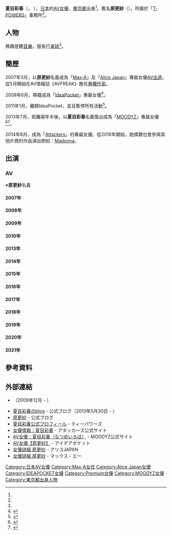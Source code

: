 {{AV女優
|モデル名=夏目 彩春
|ふりがな=なつめ いろは
|画像ファイル=
|別名=原 更紗（舊藝名）
|愛称=
|生年=1984
|生月=6
|生日=20
|出身地={{JPN}}[[東京都|東京都]]
|血液型=[[O型|O型]]
|時点=2013年<ref name="T-Powers">{{Cite web |url=http://www.t-powers.co.jp/official/talent/%E5%A4%8F%E7%9B%AE%E5%BD%A9%E6%98%A5/ |title=公式プロフィール |publisher=[[T-POWERS|ティーパワーズ]] |accessdate=2018-09-27 |archive-date=2019-12-01 |archive-url=https://web.archive.org/web/20191201004042/http://www.t-powers.co.jp/official/talent/%e5%a4%8f%e7%9b%ae%e5%bd%a9%e6%98%a5/ |dead-url=no }}</ref>
|身長=166
|体重=
|バスト=85
|ウエスト=57
|ヒップ=82
|カップ=D-65
|股下=
|靴=24.5
|身体備考=苗條、美腿
|ジャンル=[[AV女優|AV女優]]
|AV出演期間=2007年 - 2010年<br/>2013年 -
|専属契約=[[File:Maza_sirdute.png|File:Maza sirdute.png]][[Attackers|Attackers]]<br/>（2014年9月 - ）<br/>[[MOODYZ|MOODYZ]]<br/>（2013年7月 - 2014年7月）<br/>[[IdeaPocket|IdeaPocket]]<br/>（2008年6月 - 2011年12月）<br/>[[Alice_Japan|Alice Japan]]<br/>（2007年4月 - 2008年5月）
|活動備考=
|他の活動=
|その他=
}}

{{japanese|japanese=夏目 彩春|kana=なつめ いろは|romaji=Natsume Iroha}}

'''夏目彩春'''（{{lang-ja|夏目彩春}}，{{bd|1984年|6月20日|catIdx=}} ），[[日本|日本]]的[[AV女優|AV女優]]，[[東京都|東京都]]出身<ref name="T-Powers"/>。舊名'''原更紗'''（{{lang-ja|'''はら さらさ'''}}）。所屬於「[[T-POWERS|T-POWERS]]」事務所<ref name="T-Powers"/>。

== 人物 ==
興趣是聽[[音樂|音樂]]，擅長打[[桌球|桌球]]<ref name="T-Powers"/>。

== 簡歷 ==
2007年3月，以'''原更紗'''名義成為「[[Max-A|Max-A]]」及「[[Alice_Japan|Alice Japan]]」專屬女優[[AV|AV]][[出道|出道]]。從5月開始在AV情報誌《AVFREAK》擔任[[專欄作家|專欄作家]]。

2008年6月，移籍成為「[[IdeaPocket|IdeaPocket]]」專屬女優<ref>{{cite web |url=http://www.playno1.com/article-854-1.html#.W6zw_2gzaUk |title=原更紗移籍アイデアポケット(Ideapocket) |publisher=AVNo.1-PLAYNO.1 |date=2008-04-17 |access-date=2018-09-27 |archive-date=2017-10-25 |archive-url=https://web.archive.org/web/20171025002209/http://www.playno1.com/article-854-1.html#.W6zw_2gzaUk |dead-url=no }}</ref>。

2011年1月，離開IdeaPocket，並且暫停所有活動<ref>{{cite web |url=http://www.playno1.com/article-5855-1.html#.W6zxnGgzaUk |title=ideapocket大改版※原更紗離開了 |publisher=AVNo.1-PLAYNO.1 |date=2011-04-28 |access-date=2018-09-27 |archive-date=2020-02-18 |archive-url=https://web.archive.org/web/20200218085549/http://www.playno1.com/article-5855-1.html#.W6zxnGgzaUk |dead-url=no }}</ref>。

2013年7月，距離兩年半後，以'''夏目彩春'''名義復出成為「[[MOODYZ|MOODYZ]]」專屬女優<ref>{{cite web |url=http://www.playno1.com/article-10609-1.html#.W6zxWmgzaUk |title=原更紗復活! |publisher=AVNo.1-PLAYNO.1 |date=2013-05-29 |access-date=2018-09-27 |archive-date=2020-06-18 |archive-url=https://web.archive.org/web/20200618183600/http://playno1.com/article-10609-1.html#.W6zxWmgzaUk |dead-url=no }}</ref><ref>{{Cite web |url=http://blog.livedoor.jp/natumeiroha/archives/2013-05-30.html |title=はじめまして♪ |work=夏目彩春のblog |date=2013-05-30 |accessdate=2014-03-22 |language=ja |archive-date=2016-03-04 |archive-url=https://web.archive.org/web/20160304141106/http://blog.livedoor.jp/natumeiroha/archives/2013-05-30.html |dead-url=no }}</ref>。

2014年8月，成為「[[Attackers|Attackers]]」的專屬女優。從2016年開始，她偶爾也會參與其他片商的作品演出例如：[[Madonna_(公司)|Madonna]]。

== 出演 ==
=== AV ===
※'''原更紗'''名義

==== 2007年 ====
{{lang|ja|
* 01 MAX GIRLS 気まぐれ大回転（3月16日、マックス・エー）※其他演出：[[Rio_(AV女優)|柚木ティナ]]、[[若菜ひかる|若菜ひかる]]、[[小栗杏菜|小栗杏菜]]、[[北原多香子|北原多香子]]
* 02 New Comer（3月30日、マックス・エー ）
* 03 初ぴったりモザイク（4月27日、アリスJAPAN）
* 04 MAX GIRLS 完全撮り下ろし!イキまくり7人スペシャル（5月18日、マックス・エー）※其他演出：柚木ティナ、北原多香子、[[佐藤ローラ|佐藤ローラ]]、[[恋小夜|恋小夜]]、若菜ひかる、[[灘坂舞|灘坂舞]]
* 05 エロかわBody （5月25日、マックス・エー）
* 06 大和撫子エロス （6月15日、アリスJAPAN）
* 07 MAX GIRLS 特大号 （7月13日、マックス・エー）※其他演出：柚木ティナ、北原多香子、恋小夜、佐藤ローラ、[[長瀬茜|長瀬茜]]、灘坂舞
* 08 MaxCafeへようこそ!原更紗（7月27日、マックス・エー）
* 09 RODEO VENUS 原更紗 （8月31日、アリスJAPAN）
* 10 MAX GIRLS 過激に可憐にヌレまくり!! （9月14日、マックス・エー）※其他演出：北原多香子、[[小泉梨菜|小泉梨菜]]、灘坂舞、[[ほしのみゆ|ほしのみゆ]]、長瀬茜、佐藤ローラ、[[キヨミジュン|キヨミジュン]]
* 11 UREKKO 原更紗（9月28日、マックス・エー）
* 12 憧れの競泳水着インストラクター 原更紗（10月26日、アリスJAPAN）
* 13 MAX GIRLS ecstasy（11月9日、マックス・エー）※其他演出：長瀬茜、北原多香子、[[吉崎直緒|吉崎直緒]]、キヨミジュン、小泉梨菜、[[あいみ|橋本美歩]]、Rio
* 14 中に出してね（11月23日、マックス・エー）
* 15 乱交 原更紗（12月28日、アリスJAPAN）
}}

==== 2008年 ====
{{lang|ja|
* 16 制服狩り（1月25日、マックス・エー）
* 17 着ハメ!!（2月22日、アリスJAPAN）
* 18 初パイパン（3月28日、アリスJAPAN）
* 19 出会って2.9秒で合体（4月25日、アリスJAPAN）
* 20 初イカせ!超極限絶頂!（5月23日、アリスJAPAN）
;「[[IdeaPocket|IdeaPocket]]」專屬期
* 21 FIRST IDEAPOCKET 3 原更紗 解禁（6月1日）
* 22 美女の究極モザイクFUCK（7月1日）
* 23 更紗先生の誘惑授業（8月1日）
* 24 エロ美女ナース（9月1日）
* 25 DIGITAL CHANNEL DC54（10月1日）
* 26 更紗は僕の失禁潮噴きM奴隷（11月1日）
* 27 隣のお姉さんは癒しドM家庭教師（12月1日）
}}

==== 2009年 ====
{{lang|ja|
* 28 美しいお姉さんの濃厚な接吻とSEX （1月1日）
* 29 Spermania VOL.22（2月1日）
* 30 僕と更紗の甘～い性活（3月1日）
* 31 空中レロレロ 超S級単体女優のエアキッス（3月19日、ROOKIE）※其他演出：[[吉沢明歩|吉沢明歩]]、[[吉崎直緒|吉崎直緒]]、[[みひろ|みひろ]]、[[かすみりさ|かすみりさ]]、Rio、[[上原カエラ|上原カエラ]]
* 32 街で噂の美人若妻はSEX中毒（4月1日）
* 33 原ちゃんねる（5月1日）
* 34 ハライッパイ。（6月1日ト）
* 35 プレミアム3周年記念特別作品 THE PREMIUM V.I.P（6月7日、[[Premium_(AV片商)|プレミアム]]）※共演：かすみりさ、[[冬月かえで|冬月かえで]]、[[小川あさ美|小川あさ美]]
* 36 同僚の美人OLは潮噴き電マ愛好家（7月1日）
* 37 美女と野汁（8月1日）
* 38 犯られまくる淫乱看護師21人（8月14日）※其他演出：篠崎ミサ、鈴木ミント、藤崎セシル、伊東遥、ほしのみゆ、黒木アリサ、愛沢蓮、辻さき、桜井りあ、篠崎ミサ、小坂めぐる、高瀬七海、彩音リカ、小西那奈 、飯島夏希、キヨミジュン、小泉梨菜、灘坂舞、吉崎直緒、北原多香子
* 39 ゴージャスオナニーサポート（9月1日）
* 40 IPTD-494 ベロりまくり接吻フェラチオ猥褻LIP（10月1日）
* 41 THE PREMIUM V.I.P 未公開ソロFUCK×4＆8P乱交プレミアム完全版（10月7日、[[Premium_(AV片商)|プレミアム]]）※共演：小川あさ美、かすみりさ、冬月かえで
* 42 IPTD-510 カテキョ　カワイイ顔してとってもスケベな家庭教師（11月1日）
* 43 IPTD-522 未亡人　アナタごめんなさい（12月1日）
}}

==== 2010年 ====
{{lang|ja|
* 44 IPTD-531 ミスキャンパスはSEXが大好き（1月1日）
* 45 IPTD-541 コスプレ6本番×オールごっくん（2月1日）
* 46 IPTD-561 ひたすら男の乳首を責めまくる！4時間スペシャル 原更紗 2010-03-01
* 47 IPTD-571 更紗先生の淫語クリニック 原更紗 2010-04-01
* 48 IPTD-583 素人参加型！童貞くん、いらっしゃ～い！ 原更紗 2010-04-30
* 49
* 50
* 51 IPTD-608 ザーメンを愛する女教師 原更紗 2010-07-01
* 52 IPTD-616 原更紗の初レズ4本番 2010-07-30
* 53 MIDD-672 最高のオナニーのために スペシャルエディション 原更紗 2010-09-01
* 54 IPTD-640 究極のパンストフェチエロティクス 原更紗 2010-10-01
* 55 IPTD-646 見つめ合って感じ合う情熱SEX 原更紗 2010-11-01
* 56 IPTD-656 瞬殺！一撃バズーカ顔射 原更紗 2010-11-27
* 57
* 58
}}

==== 2013年 ====
{{lang|ja|
※'''夏目彩春'''名義
;「[[MOODYZ|MOODYZ]]」專屬期
* M01 MIDD-985 あの大人気女優が復活（7月1日）※復出作、同時發行[[Blu-ray|Blu-ray]]版本
* M02 MIDD-996 1日10回射精しても止まらないオーガズムSEX（8月1日）
* M03 MIDE-010 舌と唇で感じあう 濃密ベロキスづくし（9月1日）
* M04 MIDE-021 女教師レイプ輪姦（10月1日）
* M05 MIDE-034 癒し性感 メンズエステ（11月1日）
* M06 MIDE-044 GANG BREAKER 〜女盗賊vs凶悪犯罪者〜 Dear.F EPISODE 2（12月1日）<ref>{{cite web |url=http://www.playno1.com/article-12030-1.html#.W6z13GgzaUk |title=巨棒的逆襲! 義賊夏目彩春(原更紗)對決淫獸汁男 |publisher=AVNo.1-PLAYNO.1 |date=2013-10-30 |access-date=2018-09-27 |archive-date=2017-08-07 |archive-url=https://web.archive.org/web/20170807191545/http://www.playno1.com/article-12030-1.html#.W6z13GgzaUk |dead-url=no }}</ref>
}}

==== 2014年 ====
{{lang|ja|
* M07 MIGD-555 はじめての真性中出し（1月1日）
* M08 MIDE-064 今日、あなたの上司に犯されました。（2月1日）
* M09 MIDE-073 夫に売られた奴隷人妻（3月1日）
* M10 MIDE-089 猛烈なKISSと絡み合う肉体（4月1日）
* M11 MIGD-587 ドリームウーマンVol.95（5月1日）
* M12 MIDE-116 超絶品ソープ嬢（6月1日）
* M13 MIDE-129 早漏女のお漏らし潮吹き（7月1日）
;「[[Attackers|Attackers]]」專屬期
* A01 ADN-033 あなた、許して…。-欲情に包まれて-（9月7日）
* A02 ADN-038 背徳に染められた私のカラダ 親友の彼氏に犯されて（10月7日）
* A03 RBD-632 女弁護士、堕ちるまで…（11月7日）共演:杏奈りか
* A04 MIBD-868 夏目彩春8時間BEST（12月1日、ムーディーズ）
* A05 RBD-644 美肉の流刑地（12月7日）
}}

==== 2015年 ====
{{lang|ja|
* A06 RBD-650 痴漢映画館8 こんな所で…なのに、なのに私ったら…！（1月7日）
* A07
* A08 SHKD-600 脱獄者（3月7日）
* A09 RBD-674 暴かれた白衣の欲情（4月7日）
* A10 SHKD-612 夫の目の前で犯されて- 望まぬ訪問者（5月7日）
* A11 ADN-063 犯される度に美しく（6月7日）
* A12 ARBD-698 日本経済の生贄 社長秘書、女淫崩壊（7月7日）
* A13 RBD-706 淫獣の檻（8月7日）
* A14 SHKD-638 特務捜査官 破滅への絶頂（9月7日）
* A15 RBD-716 堕ちゆく人妻（10月7日）
* A16 RBD-722 終着駅（11月7日）
* A17 RBD-729 躾けられた肉体（12月7日）共演：[[堀口奈津美|廣瀨奈奈美]]
}}

==== 2016年 ====
{{lang|ja|
* A18 ADN-084 あなたに愛されたくて。（1月7日）
* A19 ADN-087 美人ホームヘルパー 背徳の性奉仕（2月7日）
* A20 RBD-749 貞操帯の女20（3月7日）
* A21 BF-448 夏目彩春の性感コスプレマッサージ（4月7日、BeFree）
* A22 SHKD-680 生徒に輪姦された女教師（4月7日）
* A23 RBD-767 未亡人の柔肌9（5月7日）
* A24 RBD-777 私は、あなたに犯されて…。（6月7日）
* A25 ATID-275 人情凌辱シリーズ 夢見る美女と変態親父たちの六畳物語（7月7日）
* A26 ATTACKERS PRESENTS THE BEST OF 夏目彩春（8月7日）
* A27 JUX-929 夫は知らない～私の淫らな欲望と秘密～（8月7日）
* A28 JUX-956 毎朝ゴミ出し場ですれ違う浮きブラ奥さん（9月7日、マドンナ）
* A29 JUX-985 母の友人（10月13日、マドンナ）
* A30 JUY-010 ヤラしい義父の嫁いぢり お義父さん、もう許して下さい…（11月13日、マドンナ）
* A31 JUY-034 隣人のスキャンダル～近所の美人妻とSEXをする方法～（12月19日、マドンナ）
}}

==== 2017年 ====
{{lang|ja|
* A32 ADN-116 再会は蜜色に染まって。（1月19日）
* A33 RBD-822 マゾに目覚めた女4（2月13日）
* A34 RBD-831 罠に堕ちた女 美人銀行員 度重なる不幸（3月25日）
* A35 SHKD-736 オフィスレディの湿ったパンスト（4月25日）
* A36 SHKD-743 インストラクターレイプ 美肉の崩壊（5月25日）
* A37 IPZ-962 ナンパお持ち帰りSEX×いきなりSEX 最狂の最後を目撃せよ…（6月13日、アイデアポケット）<ref>{{cite web |url=http://www.playno1.com/article-23296-1.html#.W6z1zGgzaUk |title=偷吃被男友抓到！？夏目彩春狂亂反應全紀錄 |publisher=AVNo.1-PLAYNO.1 |date=2017-05-05 |access-date=2018-09-27 |archive-date=2020-01-28 |archive-url=https://web.archive.org/web/20200128022655/http://www.playno1.com/article-23296-1.html#.W6z1zGgzaUk |dead-url=no }}</ref>
* A38 ADN-131 貴女を虜にしたい（7月25日）
* A39 JUSD-752 丸ごと！夏目彩春8時間～圧倒的な美しさ！男を虜にする魅惑の10本番～（8月25日、マドンナ）
* A40 RBD-852 女教師、性拷問の日々…。（9月7日）
* A41 RBD-858 忍び寄る隣人 ストーカーに愛された人妻（10月1日）
* A42 JUY-275 偶然の密室 人妻ホテル受付係と出張サラリーマン（10月19日、マドンナ）
* A43 ADN-143 屋根裏の卑密（11月25日）
* A44 SHKD-772 犯された女交渉人2（12月19日）
}}

==== 2018年 ====
{{lang|ja|
* A45 RBD-885 高慢社長夫人 凌辱制裁（2月1日）
* A46 ADN-154 人妻情姦 不埒な交換条件（2月25日）
* A47 RBD-891 服従の時間割 女教師、恥辱の日々…。（3月13日）
* A48 RBD-899 人妻NTR 背徳のマッサージ（4月7日）
* A49 SHKD-791 女上司の猥褻ストッキング（5月7日）
* A50 RBD-905 淫された純白 強制婚姻（6月7日）
* A51 ADN-174 禁忌の情欲 義弟に犯されて（7月7日）
* A52 ATTACKERS PRESENTS THE BEST OF 夏目彩春2（8月7日）※總集篇
* A53 ATID-308 密通の秘め事 出張先の旅館で同僚と…。（8月7日）
* A54 SHKD-807 犯された証券監査員の女（9月7日）
* A55 SHKD-814 元カレに弱みを握られた人妻家政婦 夫の為に身を捧げて…（10月7日）
* A56 ATID-325 舐め犯し 義父の欲望2 夏目彩春  2018-11-03
* A57 SHKD-822 バドミントン部顧問教師 スコート越しの凌辱 夏目彩春 2018-12-06
* A58 ATID-333 毎週木曜日は、あの人に抱かれる日…。 夏目彩春 2018-12-29
}}

==== 2019年 ====
{{lang|ja|
* A59 ATID-335 夫に見られながら抱かれたあの日。 夏目彩春 2019-02-02
* A60 ADN-206 禁じられた果実 女教師と教え子 夏目彩春 2019-03-06
* A61 ADN-212 息も出来ないくらいに抱きしめて。 密着不倫性交 夏目彩春 2019-04-04
* A62 ATID-346 嫉妬情姦 W不倫オフィス 夏目彩春 2019-05-04
* A63 ATID-350 禁辱の孕ませ輪姦 夏目彩春 2019-06-07
* A64 RBD-932 出張ヘルスに堕ちた人妻 夏目彩春 2019-07-04
* A65 ADN-221 禁忌の夜這いマッサージ 義父の肉欲 夏目彩春 2019-08-03
* A66 SHKD-875 彼女のお姉さんを犯したあの日…。夏目彩春 2019-09-05
* A67 SHKD-877 単独強姦マニア 丸の内勤務 美人受付嬢編 夏目彩春 2019-10-03
* A68 ATID-377 サイレントレイプ 静寂の絶頂 夏目彩春 2019-11-02
* A69 RBD-950 夫の為にソープに堕ちた人妻 夏目彩春 2019-11-30
* A70 ATID-392 幼馴染のように仲の良かった彼氏の親友に犯●れ続けた数日間の記録。 夏目彩春 2019-12-28
}}

==== 2020年 ====
{{lang|ja|
* A71 SHKD-891 2020-02-01 修学旅行先で生徒に犯●れ続けた記録 夏目彩春 
* A72 ATID-402 2020-03-05 終電逃して上司とラブホテルで一夜を明かした日…。 夏目彩春 
* A73 ATID-407 2020-04-04 最低最悪なあの男に恥ずかしいほど何度もイカされて…。 夏目彩春 
* A74 SSPD-158 2020-05-02 バイト先の欲求不満な人妻とヤリまくった日々。 夏目彩春 
* A75 ATID-426 2020-06-06 婚約後に再会した元カレ。大好きだったあの頃を忘れられずに…激しく求め合った切ない三日間。 夏目彩春 
* A76 ADN-254 2020-07-04 兄嫁NTR 兄貴の嫁さんと精子が枯れるまで一晩中ヤリまくった。 夏目彩春 
* A77 SSPD-161 2020-08-07 排卵日に夫とセックスした後、隣人に中出しされています…。 夏目彩春 
* A78 ADN-265 2020-10-03 誰もが羨む女上司と、僕は愛人関係になった。 夏目彩春
* A79 ADN-274 2020-11-06 台風の夜、学校に取り残された私は生徒と朝まで二人きり…。 夏目彩春
* A80 IPX-572 2020-11-13 出張先相部屋NTR 絶倫の部下に一晩中何度も中出しされた美人女上司 夏目彩春 
* A81 ADN-286 2020-12-31 汗ばむ兄嫁のカラダが僕を狂わせた。 理性が壊れるほどヤリまくった数日間。 夏目彩春
}}

==== 2021年 ====
{{lang|ja|
* A82 ADN-291 2021-02-06 欲求不満な人妻と真昼間から汗だくになってヤリまくる。 夏目彩春
* A83 ADN-299 2021-03-06 義父の接吻が忘れられなくて。 夏目彩春
* A84 ADN-305 2021-04-02 終電を逃した僕は彼女がいるのに女上司の家に泊まってしまった…。 夏目彩春
* A85 ADN-317 2021-05-01 担任教師の優香先生とセックスしまくった誰にも言えない濃密な2日間。 夏目彩春
* A86 ADN-322 2021-06-04 人妻秘書と出張先のホテルで濃厚不倫セックスに溺れた。 夏目彩春
* A87 ADN-329 2021-07-02 結婚記念日に浮気した人妻。 夏目彩春
* A88 ADN-337 2021-07-30 蒸し暑い田舎の夏休み。無防備な彼女のお姉さんと汗だくセックスに溺れた。 夏目彩春
* A89 ADN-344 2021-09-03 これは派遣社員の地味な人妻を誘ってみたら、とんでもなくフェラチオがエロかった話。 夏目彩春
* A90 ADN-348 2021-10-01 問題児の性処理道具にされ、朝までラブホで中出し強要された女教師 夏目彩春
* A91 ADN-352 2021-10-29 次に会えるのは1週間後だから… 愛人と時短で何度も射精しまくる温泉旅行 夏目彩春
* 
* 
* 
* 
* 
* 
*  
* 
}}

== 參考資料 ==

{{Reflist}}

== 外部連結 ==
* {{Twitter|irohanatsume}}（2009年12月 - ）
* [http://blog.livedoor.jp/natumeiroha/ 夏目彩春のblog] {{Wayback|url=http://blog.livedoor.jp/natumeiroha/ |date=20200810231619 }} - 公式ブログ（2013年5月30日 - ）
* [https://web.archive.org/web/20100306021707/http://blog.dmm.co.jp/actress/hara_sarasa/ 原更紗] - 公式ブログ
* [http://www.t-powers.co.jp/official/talent/%e5%a4%8f%e7%9b%ae%e5%bd%a9%e6%98%a5/ 夏目彩春公式プロフィール] {{Wayback|url=http://www.t-powers.co.jp/official/talent/%e5%a4%8f%e7%9b%ae%e5%bd%a9%e6%98%a5/ |date=20191201004042 }} - ティーパワーズ
* [https://www.attackers.net/actress/-/detail/=/id=1021359/ 女優情報：夏目彩春] {{Wayback|url=https://www.attackers.net/actress/-/detail/=/id=1021359/ |date=20180927204332 }} - アタッカーズ公式サイト
* [http://www.moodyz.com/actress/-/detail/=/id=1020950/ AV女優：夏目彩春（なつめいろは）] {{Wayback|url=http://www.moodyz.com/actress/-/detail/=/id=1020950/ |date=20150821025210 }} - MOODYZ公式サイト
* [http://www.ideapocket.com/actress/-/detail/=/id=21194/ AV女優【原更紗】] {{Wayback|url=http://www.ideapocket.com/actress/-/detail/=/id=21194/ |date=20190207000448 }} - アイデアポケット
* [http://www.alicejapan.co.jp/actress.php?actress_id=2afc20b18271c2537e37517a7a899899 女優詳細 原更紗] {{Wayback|url=http://www.alicejapan.co.jp/actress.php?actress_id=2afc20b18271c2537e37517a7a899899 |date=20120503071632 }} - アリスJAPAN 
* [http://www.max-a.co.jp/actress.php?actress_id=dfc5b0b665a05dcd72e9cb79796df95d 女優詳細 原更紗] {{Wayback|url=http://www.max-a.co.jp/actress.php?actress_id=dfc5b0b665a05dcd72e9cb79796df95d |date=20201205044448 }} - マックス・エー 

{{DEFAULTSORT:Natsume Iroha}}
[[Category:日本AV女優|Category:日本AV女優]]
[[Category:Max-A女优|Category:Max-A女优]]
[[Category:Alice_Japan女優|Category:Alice Japan女優]]
[[Category:IDEAPOCKET女優|Category:IDEAPOCKET女優]]
[[Category:Premium女優|Category:Premium女優]]
[[Category:MOODYZ女優|Category:MOODYZ女優]]
[[Category:東京都出身人物|Category:東京都出身人物]]